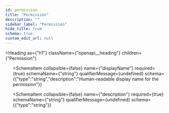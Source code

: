 ```yaml
---
id: permission
title: "Permission"
description: ""
sidebar_label: "Permission"
hide_title: true
schema: true
custom_edit_url: null
---
```



<Heading
  as={"h1"}
  className={"openapi__heading"}
  children={"Permission"}
>
</Heading>





<ul>
  <SchemaItem
    collapsible={false}
    name={"name"}
    required={true}
    schemaName={"string"}
    qualifierMessage={undefined}
    schema={{"type":"string","description":"Uniquely-identifying name for the permission"}}
  >
    
  </SchemaItem><SchemaItem
    collapsible={false}
    name={"displayName"}
    required={true}
    schemaName={"string"}
    qualifierMessage={undefined}
    schema={{"type":"string","description":"Human-readable display name for the permission"}}
  >
    
  </SchemaItem><SchemaItem
    collapsible={false}
    name={"description"}
    required={true}
    schemaName={"string"}
    qualifierMessage={undefined}
    schema={{"type":"string"}}
  >
    
  </SchemaItem>
</ul>
            